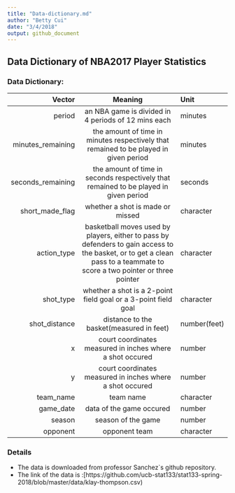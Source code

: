 ```yaml
---
title: "Data-dictionary.md"
author: "Betty Cui"
date: "3/4/2018"
output: github_document
---
```


## Data Dictionary of NBA2017 Player Statistics

### Data Dictionary:

**Vector**     |   **Meaning**                                            |  **Unit**
--------------:|:--------------------------------------------------------:|:------------
  period | an NBA game is divided in 4 periods of 12 mins each | minutes
  minutes_remaining | the amount of time in minutes respectively that remained to be played in given period | minutes
  seconds_remaining | the amount of time in seconds respectively that remained to be played in given period | seconds
  short_made_flag   | whether a shot is made or missed  | character
  action_type| basketball moves used by players, either to pass by defenders to gain access to the basket, or to get a clean pass to a teammate to score a two pointer or three pointer   | character
  shot_type| whether a shot is a 2-point field goal or a 3-point field goal| character
  shot_distance| distance to the basket(measured in feet)             | number(feet)
  x | court coordinates measured in inches where a shot occured | number
  y | court coordinates measured in inches where a shot occured       | number
  team_name | team name| character
  game_date | data of the game occured| number
  season | season of the game| number
  opponent | opponent team | character



### Details
* The data is downloaded from professor Sanchez`s github repository.
* The link of the data is :[https://github.com/ucb-stat133/stat133-spring-2018/blob/master/data/klay-thompson.csv)